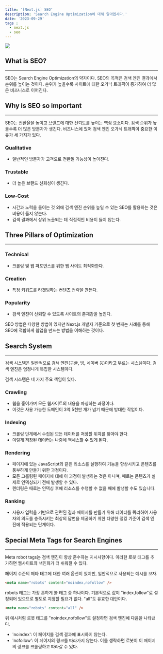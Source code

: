 ```yaml
---
title: '[Next.js] SEO'
description: 'Search Engine Optimization에 대해 알아봅시다.'
date: '2023-09-29'
tags :
  - next.js
  - seo
---
```


<img src="/blogImgs/NextJS.png" />

## What is SEO?
---
SEO는 Search Engine Optimization의 약자이다.
SEO의 목적은 검색 엔진 결과에서 순위를 높이는 것이다.
순위가 높을수록 사이트에 대한 오가닉 트래픽이 증가하여 더 많은 비즈니스로 이어진다.


## Why is SEO so important
---
SEO는 전환율을 높이고 브랜드에 대한 신뢰도를 높이는 핵심 요소이다.
검색 순위가 높을수록 더 많은 방문자가 생긴다.
비즈니스에 있어 검색 엔진 오가닉 트래픽이 중요한 이유가 세 가지가 있다.

### Qualitative
- 일반적인 방문자가 고객으로 전환될 가능성이 높아진다.

### Trustable
- 더 높은 브랜드 신회성이 생긴다.

### Low-Cost
- 시간과 노력을 들이는 것 외에 검색 엔진 순위를 높일 수 있는 SEO를 활용하는 것은 비용이 들지 않는다.
- 검색 결과에서 상위 노출되는 데 직접적인 비용이 들지 않는다.


## Three Pillars of Optimization
---
### Technical
- 크롤링 및 웹 퍼포먼스를 위한 웹 사이트 최적화한다.

### Creation
- 특정 키워드를 타겟팅하는 컨텐츠 전략을 만든다.

### Popularity
- 검색 엔진이 신뢰할 수 있도록 사이트의 존재감을 높인다.

SEO 방법은 다양한 방법이 있지만 Next.js 개발자 기준으로 첫 번째는 사례를 통해 SEO에 적합하게 웹앱을 만드는 방법을 이해하는 것이다.


## Search System
---
검색 시스템은 일반적으로 검색 엔진(구글, 빙, 네이버 등)이라고 부르는 시스템이다.
검색 엔진은 엄청나게 복잡한 시스템이다.

검색 시스템은 네 가지 주요 책임이 있다.
### Crawling
- 웹을 훑어가며 모든 웹사이트의 내용을 파싱하는 과정이다.
- 이것은 사용 가능한 도메인이 3억 5천만 개가 넘기 때문에 방대한 작업이다.

### Indexing
- 크롤링 단계에서 수집된 모든 데이터를 저장할 위치를 찾아야 한다.
- 이렇게 저장된 데이터는 나중에 액세스할 수 있게 된다.


### Rendering
- 페이지에 있는 JavaScript와 같은 리소스를 실행하여 기능을 향상시키고 콘텐츠를 풍부하게 만들기 위한 과정이다.
- 모든 크롤링된 페이지에 대해 이 과정이 발생하는 것은 아니며, 때로는 콘텐츠가 실제로 인덱싱되기 전에 발생할 수 있다.
- 렌더링은 때로는 인덱싱 후에 리소스를 수행할 수 없을 때에 발생할 수도 있습니다.

### Ranking
- 사용자 입력을 기반으로 관련된 결과 페이지를 만들기 위해 데이터를 쿼리하여 사용자의 의도를 충족시키는 최상의 답변을 제공하기 위한 다양한 랭킹 기준이 검색 엔진에 적용되는 단계이다.


## Special Meta Tags for Search Engines
---
Meta robot tags는 검색 엔진이 항상 준수하는 지시사항이다.
이러한 로봇 태그를 추가하면 웹사이트의 색인화가 더 쉬워질 수 있다.

페이지 수준의 메타 태그에 대한 여러 옵션이 있지만, 일반적으로 사용되는 예시를 보자.

```html
<meta name="robots" content="noindex,nofollow" />
```
robots 태그는 가장 흔하게 볼 태그 중 하나이다.
기본적으로 값이 "index,follow"로 설정되어 있으므로 별도로 지정할 필요가 없다.
"all"도 유효한 대안이다.

```html
<meta name="robots" content="all" />
```

위 예시처럼 로봇 태그를 "noindex,nofollow"로 설정하면 검색 엔진에 다음을 나타낸다.
- 'noindex': 이 페이지를 검색 결과에 표시하지 않는다.
- 'nofollow': 이 페이지의 링크를 따라가지 않는다. 이를 생략하면 로봇이 이 페이지의 링크를 크롤링하고 따라갈 수 있다. 